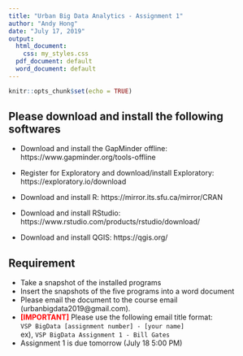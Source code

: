 ```yaml
---
title: "Urban Big Data Analytics - Assignment 1"
author: "Andy Hong"
date: "July 17, 2019"
output:
  html_document:
    css: my_styles.css
  pdf_document: default
  word_document: default
---
```



```r
knitr::opts_chunk$set(echo = TRUE)

```

## Please download and install the following softwares

* Download and install the GapMinder offline: https://www.gapminder.org/tools-offline

* Register for Exploratory and download/install Exploratory: https://exploratory.io/download

* Download and install R: https://mirror.its.sfu.ca/mirror/CRAN

* Download and install RStudio: https://www.rstudio.com/products/rstudio/download/

* Download and install QGIS: https://qgis.org/


## Requirement

 + Take a snapshot of the installed programs
 + Insert the snapshots of the five programs into a word document
 + Please email the document to the course email (urbanbigdata2019@gmail.com). <br>
 + <font color="red"><b>[IMPORTANT]</b></font> Please use the following email title format: <br>
 `VSP BigData [assignment number] - [your name]` <br>
 ex), `VSP BigData Assignment 1 - Bill Gates` <br>
 + Assignment 1 is due tomorrow (July 18 5:00 PM)
 
<br><br><br>


